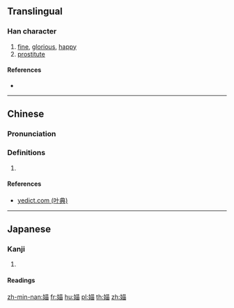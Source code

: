 ==Translingual==

===Han character===
{{Han char|rn=38|rad=女|as=08|sn=11|four=44460|canj=VTW|ids=⿰女苗}}

# [[fine]], [[glorious]], [[happy]]
# [[prostitute]]

====References====
* {{Han ref|kx=0266.270|dkj=06488|dj=0533.310|hdz=21056.060|uh=5A8C|ud=23180|bh=D8CB|bd=55499}}

----

==Chinese==
{{zh-forms}}

===Pronunciation===
{{zh-pron
|m=miáo
|c=maau4
|mn=bâ
|mc=y
|oc=y
|ma=
|cat=a,n
}}

===Definitions===
# {{rfdef|lang=zh}}

====References====
* [http://yedict.com/htm/5A/5A8C.htm yedict.com (叶典)]

----

==Japanese==

===Kanji===
{{ja-kanji|grade=|rs=女08}}

# {{defn|lang=ja|sort=女08}}

====Readings====
{{ja-readings|goon=[[みょう]] (myō)|kanon=[[ぼう]] (bō)|kun=[[みめよい]] (mimeyoi)}}

[[zh-min-nan:媌]]
[[fr:媌]]
[[hu:媌]]
[[pl:媌]]
[[th:媌]]
[[zh:媌]]